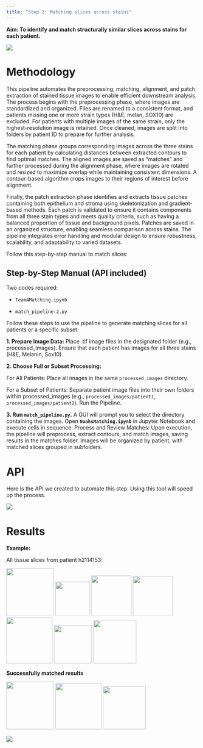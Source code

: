 ```yaml
---
title: "Step 2: Matching slices across stains"
---
```


**Aim: To identify and match structurally similar slices across stains for each patient.**

![](images/Step2.png){fig-align="center"}


# Methodology

This pipeline automates the preprocessing, matching, alignment, and patch extraction of stained tissue images to enable efficient downstream analysis. The process begins with the preprocessing phase, where images are standardized and organized. Files are renamed to a consistent format, and patients missing one or more strain types (H&E, melan, SOX10) are excluded. For patients with multiple images of the same strain, only the highest-resolution image is retained. Once cleaned, images are split into folders by patient ID to prepare for further analysis.

The matching phase groups corresponding images across the three stains for each patient by calculating distances between extracted contours to find optimal matches. The aligned images are saved as "matches" and further processed during the alignment phase, where images are rotated and resized to maximize overlap while maintaining consistent dimensions. A contour-based algorithm crops images to their regions of interest before alignment.

Finally, the patch extraction phase identifies and extracts tissue patches containing both epithelium and stroma using skeletonization and gradient-based methods. Each patch is validated to ensure it contains components from all three stain types and meets quality criteria, such as having a balanced proportion of tissue and background pixels. Patches are saved in an organized structure, enabling seamless comparison across stains. The pipeline integrates error handling and modular design to ensure robustness, scalability, and adaptability to varied datasets.

Follow this step-by-step manual to match slices:

:::{.callout-note collapse=true}

## Step-by-Step Manual (API included)

Two codes required:

-   `Team4Matching.ipynb`

-   `match_pipeline-2.py`

Follow these steps to use the pipeline to generate matching slices for all patients or a specific subset:

**1. Prepare Image Data:** Place .tif image files in the designated folder (e.g., processed_images). Ensure that each patient has images for all three stains (H&E, Melanin, Sox10).

**2. Choose Full or Subset Processing:**

For All Patients: Place all images in the same `processed_images` directory.

For a Subset of Patients: Separate patient image files into their own folders within processed_images (e.g., `processed_images/patient1`, `processed_images/patient2`). Run the Pipeline.

**3. Run `match_pipeline.py`.** A GUI will prompt you to select the directory containing the images. Open **`NoahsMatching.ipynb`** in Jupyter Notebook and execute cells in sequence. Process and Review Matches: Upon execution, the pipeline will preprocess, extract contours, and match images, saving results in the matches folder. Images will be organized by patient, with matched slices grouped in subfolders.


# API

Here is the API we created to automate this step. Using this tool will speed up the process.

![](images/API.png){fig-align="center"}

:::

# Results

**Example:**

All tissue slices from patient h2114153:

![](images/step%202%20images/slice1.png){width="125"} ![](images/step%202%20images//slice4.png){width="90"} ![](images/step%202%20images//slice5.png){width="106"} ![](images/step%202%20images//slice6.png){width="105"} ![](images/step%202%20images//slice2.png){width="121"} ![](images/step%202%20images//slice7.png){width="100"} ![](images/step%202%20images//slice3.png){width="113"}

**Successfully matched results**

![](images/step%202%20images//slice1.png){width="125"} ![](images/step%202%20images//slice2.png){width="121"} ![](images/step%202%20images//slice3.png){width="113"}

![](images/Step2.png){fig-align="center"}




